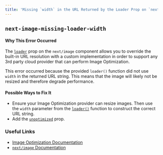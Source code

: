 ```yaml
---
title: 'Missing `width` in the URL Returned by the Loader Prop on `next/image`'
---
```


## `next-image-missing-loader-width`

#### Why This Error Occurred

The [`loader`](/docs/api-reference/next/image#loader) prop on the `next/image` component allows you to override the built-in URL resolution with a custom implementation in order to support any 3rd party cloud provider that can perform Image Optimization.

This error occurred because the provided `loader()` function did not use `width` in the returned URL string. This means that the image will likely not be resized and therefore degrade performance.

#### Possible Ways to Fix It

- Ensure your Image Optimization provider can resize images. Then use the `width` parameter from the [`loader()`](/docs/api-reference/next/image#loader) function to construct the correct URL string.
- Add the [`unoptimized`](/docs/api-reference/next/image#unoptimized) prop.

### Useful Links

- [Image Optimization Documentation](/docs/pages/building-your-application/optimizing/images)
- [`next/image` Documentation](/docs/pages/api-reference/components/image)
